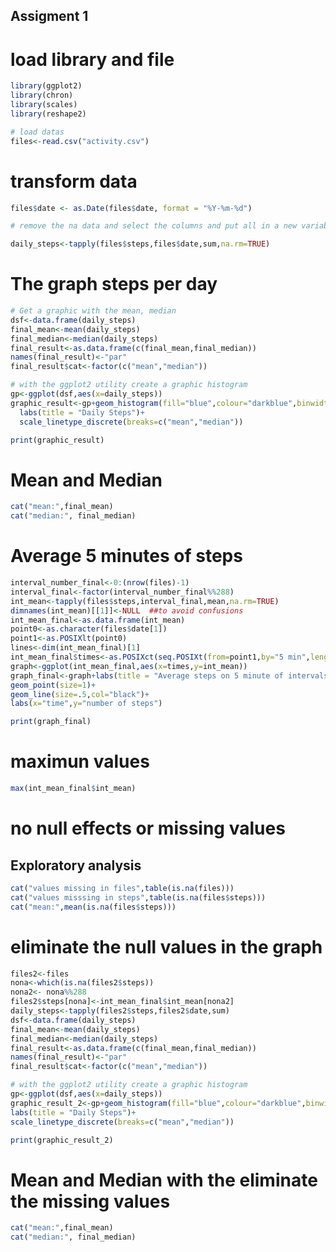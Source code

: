 ## Assigment 1

# load library and file

```r

library(ggplot2)
library(chron)
library(scales)
library(reshape2)

# load datas 
files<-read.csv("activity.csv")
```

# transform data

```r
files$date <- as.Date(files$date, format = "%Y-%m-%d")

# remove the na data and select the columns and put all in a new variable

daily_steps<-tapply(files$steps,files$date,sum,na.rm=TRUE)
```

#  The graph  steps per day

```r
# Get a graphic with the mean, median 
dsf<-data.frame(daily_steps)
final_mean<-mean(daily_steps)
final_median<-median(daily_steps)
final_result<-as.data.frame(c(final_mean,final_median))
names(final_result)<-"par"
final_result$cat<-factor(c("mean","median"))

# with the ggplot2 utility create a graphic histogram
gp<-ggplot(dsf,aes(x=daily_steps))
graphic_result<-gp+geom_histogram(fill="blue",colour="darkblue",binwidth=3000)+
  labs(title = "Daily Steps")+
  scale_linetype_discrete(breaks=c("mean","median")) 

```

```r
print(graphic_result)

```
# Mean and Median

```r
cat("mean:",final_mean)
cat("median:", final_median)

```
# Average 5 minutes of steps
```r
interval_number_final<-0:(nrow(files)-1)
interval_final<-factor(interval_number_final%%288)
int_mean<-tapply(files$steps,interval_final,mean,na.rm=TRUE)
dimnames(int_mean)[[1]]<-NULL  ##to avoid confusions
int_mean_final<-as.data.frame(int_mean)
point0<-as.character(files$date[1])
point1<-as.POSIXlt(point0)
lines<-dim(int_mean_final)[1]
int_mean_final$times<-as.POSIXct(seq.POSIXt(from=point1,by="5 min",length.out=lines))
graph<-ggplot(int_mean_final,aes(x=times,y=int_mean))
graph_final<-graph+labs(title = "Average steps on 5 minute of intervals")+
geom_point(size=1)+
geom_line(size=.5,col="black")+
labs(x="time",y="number of steps")
```

```r
print(graph_final)

```
# maximun values
```r
max(int_mean_final$int_mean)
```

# no null effects or missing values
## Exploratory analysis
```r
cat("values missing in files",table(is.na(files)))
cat("values misssing in steps",table(is.na(files$steps)))
cat("mean:",mean(is.na(files$steps)))
```

#  eliminate the null values in the graph
```r
files2<-files
nona<-which(is.na(files2$steps))
nona2<- nona%%288
files2$steps[nona]<-int_mean_final$int_mean[nona2]
daily_steps<-tapply(files2$steps,files2$date,sum)
dsf<-data.frame(daily_steps)
final_mean<-mean(daily_steps)
final_median<-median(daily_steps)
final_result<-as.data.frame(c(final_mean,final_median))
names(final_result)<-"par"
final_result$cat<-factor(c("mean","median"))

# with the ggplot2 utility create a graphic histogram
gp<-ggplot(dsf,aes(x=daily_steps))
graphic_result_2<-gp+geom_histogram(fill="blue",colour="darkblue",binwidth=3000)+
labs(title = "Daily Steps")+
scale_linetype_discrete(breaks=c("mean","median")) 

```

```r
print(graphic_result_2)

```
# Mean and Median with the eliminate the missing values

```r
cat("mean:",final_mean)
cat("median:", final_median)

```

